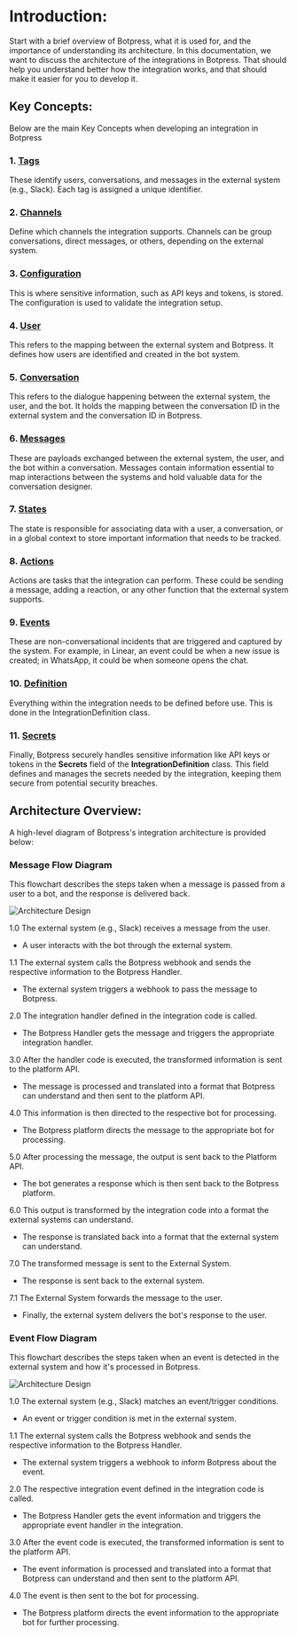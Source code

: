 # Introduction:

Start with a brief overview of Botpress, what it is used for, and the importance of understanding its architecture.
In this documentation, we want to discuss the architecture of the integrations in Botpress. That should help you understand better how the integration works, and that should make it easier for you to develop it.

## Key Concepts:

Below are the main Key Concepts when developing an integration in Botpress

### 1. [Tags](../concepts/tags.md)

These identify users, conversations, and messages in the external system (e.g., Slack). Each tag is assigned a unique identifier.

### 2. [Channels](../concepts/channels.md)

Define which channels the integration supports. Channels can be group conversations, direct messages, or others, depending on the external system.

### 3. [Configuration](../concepts/configuration.md)

This is where sensitive information, such as API keys and tokens, is stored. The configuration is used to validate the integration setup.

### 4. [User](../concepts/user.md)

This refers to the mapping between the external system and Botpress. It defines how users are identified and created in the bot system.

### 5. [Conversation](../concepts/conversation.md)

This refers to the dialogue happening between the external system, the user, and the bot. It holds the mapping between the conversation ID in the external system and the conversation ID in Botpress.

### 6. [Messages](../concepts/messages.md)

These are payloads exchanged between the external system, the user, and the bot within a conversation. Messages contain information essential to map interactions between the systems and hold valuable data for the conversation designer.

### 7. [States](../concepts/states.md)
The state is responsible for associating data with a user, a conversation, or in a global context to store important information that needs to be tracked.

### 8. [Actions](../concepts/actions.md)

Actions are tasks that the integration can perform. These could be sending a message, adding a reaction, or any other function that the external system supports.

### 9. [Events](../concepts/events.md)

These are non-conversational incidents that are triggered and captured by the system. For example, in Linear, an event could be when a new issue is created; in WhatsApp, it could be when someone opens the chat.

### 10. [Definition](../concepts/definition.md)

Everything within the integration needs to be defined before use. This is done in the IntegrationDefinition class.

### 11. [Secrets](../concepts/secrets.md)

Finally, Botpress securely handles sensitive information like API keys or tokens in the **Secrets** field of the **IntegrationDefinition** class. This field defines and manages the secrets needed by the integration, keeping them secure from potential security breaches.


## Architecture Overview:

A high-level diagram of Botpress's integration architecture is provided below:

### Message Flow Diagram
This flowchart describes the steps taken when a message is passed from a user to a bot, and the response is delivered back.

![Architecture Design](/docs/content/Architecture-Conversation%20Architecture.drawio.png)

1.0 The external system (e.g., Slack) receives a message from the user.
   - A user interacts with the bot through the external system.
   
1.1 The external system calls the Botpress webhook and sends the respective information to the Botpress Handler.
   - The external system triggers a webhook to pass the message to Botpress.

2.0 The integration handler defined in the integration code is called.
   - The Botpress Handler gets the message and triggers the appropriate integration handler.

3.0 After the handler code is executed, the transformed information is sent to the platform API.
   - The message is processed and translated into a format that Botpress can understand and then sent to the platform API.

4.0 This information is then directed to the respective bot for processing.
   - The Botpress platform directs the message to the appropriate bot for processing.

5.0 After processing the message, the output is sent back to the Platform API.
   - The bot generates a response which is then sent back to the Botpress platform.

6.0 This output is transformed by the integration code into a format the external systems can understand.
   - The response is translated back into a format that the external system can understand.

7.0 The transformed message is sent to the External System.
   - The response is sent back to the external system.

7.1 The External System forwards the message to the user.
   - Finally, the external system delivers the bot's response to the user.


### Event Flow Diagram
This flowchart describes the steps taken when an event is detected in the external system and how it's processed in Botpress.

![Architecture Design](/docs/content/Architecture-Events%20Architecture.drawio.png)

1.0 The external system (e.g., Slack) matches an event/trigger conditions.
   - An event or trigger condition is met in the external system.

1.1 The external system calls the Botpress webhook and sends the respective information to the Botpress Handler.
   - The external system triggers a webhook to inform Botpress about the event.

2.0 The respective integration event defined in the integration code is called.
   - The Botpress Handler gets the event information and triggers the appropriate event handler in the integration.

3.0 After the event code is executed, the transformed information is sent to the platform API.
   - The event information is processed and translated into a format that Botpress can understand and then sent to the platform API.

4.0 The event is then sent to the bot for processing.
   - The Botpress platform directs the event information to the appropriate bot for further processing.



